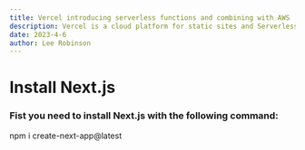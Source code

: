 ```yaml
---
title: Vercel introducing serverless functions and combining with AWS
description: Vercel is a cloud platform for static sites and Serverless Functions that you can deploy instantly, and scale automatically.
date: 2023-4-6
author: Lee Robinson
---
```

 
# Install Next.js
 
### Fist you need to install Next.js with the following command:
 
npm i create-next-app@latest
